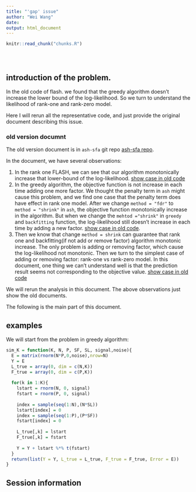 ```yaml
---
title: "'gap' issue"
author: "Wei Wang"
date: 
output: html_document
---
```


<!-- The file analysis/chunks.R contains chunks that define default settings
shared across the workflowr files. -->
```r
knitr::read_chunk("chunks.R")
```

<!-- Update knitr chunk options -->
```r
```

<!-- Insert the date the file was last updated -->
```r
```

<!-- Insert the code version (Git commit SHA1) if Git repository exists and R
 package git2r is installed -->
```r
```

<!-- Add your analysis here -->

## introduction of the problem.

In the old code of flash. we found that the greedy algorithm doesn't increase the lower bound of the log-likelihood. So we turn to understand the likelihood of rank-one and rank-zero model.

Here I will rerun all the representative code, and just provide the original document describing this issue.

### old version documnt

The old version document is in `ash-sfa` git repo [ash-sfa repo](https://github.com/stephenslab/ash-sfa).

In the document, we have several observations:

1. In the rank one FLASH, we can see that our algorithm monotonically increase that lower-bound of the log-likelihood. [show case in old code](https://github.com/stephenslab/ash-sfa/blob/master/Rcode/postmean/flash/simulation/convergereport.pdf)
2. In the greedy algorithm, the objective function is not increase in each time adding one more factor. We thought the penalty term in `ash` might cause this problem, and we find one case that the penalty term does have effect in rank one model. After we change `method = "fdr"` to `method = "shrink"` in `ash`, the objective function monotonically increase in the algorithm. But when we change the `mehtod ="shrink"` in `greedy` and `backfitting` function, the log-likelihood still doesn't increase in each time by adding a new factor. [show case in old code](https://github.com/stephenslab/ash-sfa/blob/master/Rcode/postmean/flash/simulation/testKfactorVEM.pdf).
3. Then we know that change `method = shrink` can guarantee that rank one and backfitting(if not add or remove factor) algorithm monotonic increase. The only problem is adding or removing factor, which cause the log-likelihood not monotonic. Then we turn to the simplest case of adding or removing factor: rank-one vs rank-zero model. In this document, one thing we can't understand well is that the prediction result seems not corresponding to the objective value. [show case in old code](https://github.com/stephenslab/ash-sfa/blob/master/Rcode/postmean/flash/simulation/objcheck.pdf)

We will rerun the analysis in this document. The above observations just show the old documents. 

The following is the main part of this document.

## examples

We will start from the problem in greedy algorithm:

```r
sim_K = function(K, N, P, SF, SL, signal,noise){
  E = matrix(rnorm(N*P,0,noise),nrow=N)
  Y = E
  L_true = array(0, dim = c(N,K))
  F_true = array(0, dim = c(P,K))
  
  for(k in 1:K){
    lstart = rnorm(N, 0, signal)
    fstart = rnorm(P, 0, signal)
    
    index = sample(seq(1:N),(N*SL))
    lstart[index] = 0
    index = sample(seq(1:P),(P*SF))
    fstart[index] = 0
    
    L_true[,k] = lstart
    F_true[,k] = fstart
    
    Y = Y + lstart %*% t(fstart)
  }
  return(list(Y = Y, L_true = L_true, F_true = F_true, Error = E))
}
```



## Session information

<!-- Insert the session information into the document -->
```r
```
